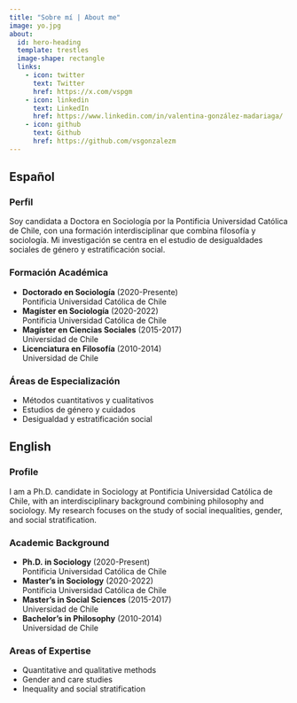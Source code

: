```yaml
---
title: "Sobre mí | About me"
image: yo.jpg
about:
  id: hero-heading
  template: trestles
  image-shape: rectangle
  links:
    - icon: twitter
      text: Twitter
      href: https://x.com/vspgm
    - icon: linkedin
      text: LinkedIn
      href: https://www.linkedin.com/in/valentina-gonzález-madariaga/
    - icon: github
      text: Github
      href: https://github.com/vsgonzalezm
---
```


::: {.panel-tabset}
## Español

### Perfil 
Soy candidata a Doctora en Sociología por la Pontificia Universidad Católica de Chile, con una formación interdisciplinar que combina filosofía y sociología. Mi investigación se centra en el estudio de desigualdades sociales de género y estratificación social.

### Formación Académica
- **Doctorado en Sociología** (2020-Presente)  
  Pontificia Universidad Católica de Chile
- **Magíster en Sociología** (2020-2022)  
  Pontificia Universidad Católica de Chile
- **Magíster en Ciencias Sociales** (2015-2017)  
  Universidad de Chile
- **Licenciatura en Filosofía** (2010-2014)  
  Universidad de Chile

### Áreas de Especialización
- Métodos cuantitativos y cualitativos
- Estudios de género y cuidados
- Desigualdad y estratificación social

## English

### Profile
I am a Ph.D. candidate in Sociology at Pontificia Universidad Católica de Chile, with an interdisciplinary background combining philosophy and sociology. My research focuses on the study of social inequalities, gender, and social stratification.

### Academic Background
- **Ph.D. in Sociology** (2020-Present)  
  Pontificia Universidad Católica de Chile
- **Master's in Sociology** (2020-2022)  
  Pontificia Universidad Católica de Chile
- **Master's in Social Sciences** (2015-2017)  
  Universidad de Chile
- **Bachelor's in Philosophy** (2010-2014)  
  Universidad de Chile

### Areas of Expertise
- Quantitative and qualitative methods
- Gender and care studies
- Inequality and social stratification
:::
